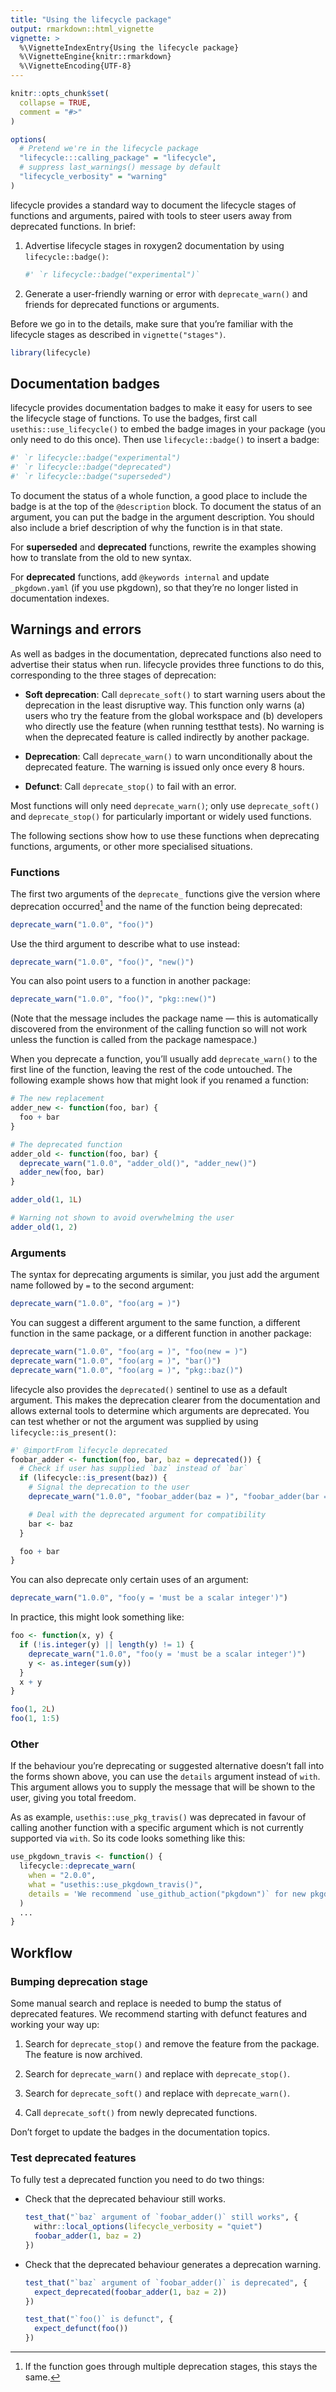 ```yaml
---
title: "Using the lifecycle package"
output: rmarkdown::html_vignette
vignette: >
  %\VignetteIndexEntry{Using the lifecycle package}
  %\VignetteEngine{knitr::rmarkdown}
  %\VignetteEncoding{UTF-8}
---
```


```r
knitr::opts_chunk$set(
  collapse = TRUE,
  comment = "#>"
)

options(
  # Pretend we're in the lifecycle package
  "lifecycle:::calling_package" = "lifecycle",
  # suppress last_warnings() message by default
  "lifecycle_verbosity" = "warning"
)
```

lifecycle provides a standard way to document the lifecycle stages of functions and arguments, paired with tools to steer users away from deprecated functions.
In brief:

1.  Advertise lifecycle stages in roxygen2 documentation by using `lifecycle::badge()`:

    ```r
    #' `r lifecycle::badge("experimental")`
    ```

2.  Generate a user-friendly warning or error with `deprecate_warn()` and friends for deprecated functions or arguments.

Before we go in to the details, make sure that you're familiar with the lifecycle stages as described in `vignette("stages")`.

```r
library(lifecycle)
```

## Documentation badges {#rd-badges}

lifecycle provides documentation badges to make it easy for users to see the lifecycle stage of functions.
To use the badges, first call `usethis::use_lifecycle()` to embed the badge images in your package (you only need to do this once).
Then use `lifecycle::badge()` to insert a badge:

```r
#' `r lifecycle::badge("experimental")
#' `r lifecycle::badge("deprecated")
#' `r lifecycle::badge("superseded")
```

To document the status of a whole function, a good place to include the badge is at the top of the `@description` block.
To document the status of an argument, you can put the badge in the argument description.
You should also include a brief description of why the function is in that state.

For **superseded** and **deprecated** functions, rewrite the examples showing how to translate from the old to new syntax.

For **deprecated** functions, add `@keywords internal` and update `_pkgdown.yaml` (if you use pkgdown), so that they're no longer listed in documentation indexes.

## Warnings and errors

As well as badges in the documentation, deprecated functions also need to advertise their status when run.
lifecycle provides three functions to do this, corresponding to the three stages of deprecation:

-   **Soft deprecation**: Call `deprecate_soft()` to start warning users about the deprecation in the least disruptive way.
    This function only warns (a) users who try the feature from the global workspace and (b) developers who directly use the feature (when running testthat tests).
    No warning is when the deprecated feature is called indirectly by another package.

-   **Deprecation**: Call `deprecate_warn()` to warn unconditionally about the deprecated feature.
    The warning is issued only once every 8 hours.

-   **Defunct**: Call `deprecate_stop()` to fail with an error.

Most functions will only need `deprecate_warn()`; only use `deprecate_soft()` and `deprecate_stop()` for particularly important or widely used functions.

The following sections show how to use these functions when deprecating functions, arguments, or other more specialised situations.

### Functions

The first two arguments of the `deprecate_` functions give the version where deprecation occurred[^1] and the name of the function being deprecated:

[^1]: If the function goes through multiple deprecation stages, this stays the same.

```r
deprecate_warn("1.0.0", "foo()")
```

Use the third argument to describe what to use instead:

```r
deprecate_warn("1.0.0", "foo()", "new()")
```

You can also point users to a function in another package:

```r
deprecate_warn("1.0.0", "foo()", "pkg::new()")
```

(Note that the message includes the package name --- this is automatically discovered from the environment of the calling function so will not work unless the function is called from the package namespace.)

When you deprecate a function, you'll usually add `deprecate_warn()` to the first line of the function, leaving the rest of the code untouched.
The following example shows how that might look if you renamed a function:

```r
# The new replacement
adder_new <- function(foo, bar) {
  foo + bar
}

# The deprecated function
adder_old <- function(foo, bar) {
  deprecate_warn("1.0.0", "adder_old()", "adder_new()")
  adder_new(foo, bar)
}

adder_old(1, 1L)

# Warning not shown to avoid overwhelming the user
adder_old(1, 2)
```

### Arguments

The syntax for deprecating arguments is similar, you just add the argument name followed by `=` to the second argument:

```r
deprecate_warn("1.0.0", "foo(arg = )")
```

You can suggest a different argument to the same function, a different function in the same package, or a different function in another package:

```r
deprecate_warn("1.0.0", "foo(arg = )", "foo(new = )")
deprecate_warn("1.0.0", "foo(arg = )", "bar()")
deprecate_warn("1.0.0", "foo(arg = )", "pkg::baz()")
```

lifecycle also provides the `deprecated()` sentinel to use as a default argument.
This makes the deprecation clearer from the documentation and allows external tools to determine which arguments are deprecated.
You can test whether or not the argument was supplied by using `lifecycle::is_present()`:

```r
#' @importFrom lifecycle deprecated
foobar_adder <- function(foo, bar, baz = deprecated()) {
  # Check if user has supplied `baz` instead of `bar`
  if (lifecycle::is_present(baz)) {
    # Signal the deprecation to the user
    deprecate_warn("1.0.0", "foobar_adder(baz = )", "foobar_adder(bar = )")

    # Deal with the deprecated argument for compatibility
    bar <- baz
  }

  foo + bar
}
```

You can also deprecate only certain uses of an argument:

```r
deprecate_warn("1.0.0", "foo(y = 'must be a scalar integer')")
```

In practice, this might look something like:

```r
foo <- function(x, y) {
  if (!is.integer(y) || length(y) != 1) {
    deprecate_warn("1.0.0", "foo(y = 'must be a scalar integer')")
    y <- as.integer(sum(y))
  }
  x + y
}

foo(1, 2L)
foo(1, 1:5)
```

### Other

If the behaviour you're deprecating or suggested alternative doesn't fall into the forms shown above, you can use the `details` argument instead of `with`.
This argument allows you to supply the message that will be shown to the user, giving you total freedom.

As as example, `usethis::use_pkg_travis()` was deprecated in favour of calling another function with a specific argument which is not currently supported via `with`.
So its code looks something like this:

```r
use_pkgdown_travis <- function() {
  lifecycle::deprecate_warn(
    when = "2.0.0",
    what = "usethis::use_pkgdown_travis()",
    details = 'We recommend `use_github_action("pkgdown")` for new pkgdown setups.'
  )
  ...
}
```

## Workflow

### Bumping deprecation stage

Some manual search and replace is needed to bump the status of deprecated features.
We recommend starting with defunct features and working your way up:

1.  Search for `deprecate_stop()` and remove the feature from the package.
    The feature is now archived.

2.  Search for `deprecate_warn()` and replace with `deprecate_stop()`.

3.  Search for `deprecate_soft()` and replace with `deprecate_warn()`.

4.  Call `deprecate_soft()` from newly deprecated functions.

Don't forget to update the badges in the documentation topics.

### Test deprecated features

To fully test a deprecated function you need to do two things:

-   Check that the deprecated behaviour still works.

    ```r
    test_that("`baz` argument of `foobar_adder()` still works", {
      withr::local_options(lifecycle_verbosity = "quiet")
      foobar_adder(1, baz = 2)
    })
    ```

-   Check that the deprecated behaviour generates a deprecation warning.

    ```r
    test_that("`baz` argument of `foobar_adder()` is deprecated", {
      expect_deprecated(foobar_adder(1, baz = 2))
    })

    test_that("`foo()` is defunct", {
      expect_defunct(foo())
    })
    ```
